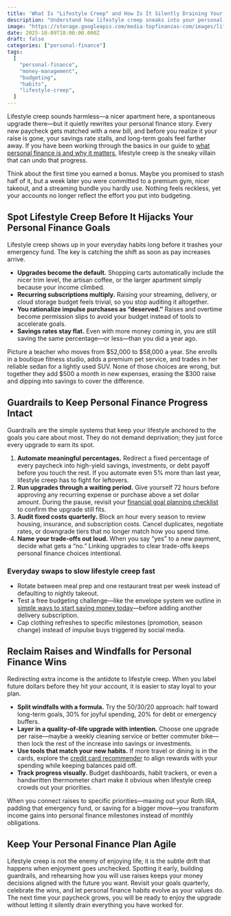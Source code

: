 ```yaml
---
title: 'What Is "Lifestyle Creep" and How Is It Silently Draining Your Personal Finance?'
description: "Understand how lifestyle creep sneaks into your personal finance plan and learn practical guardrails to keep your money focused on what matters."
image: "https://storage.googleapis.com/media-topfinanzas-com/images/lifestyle-creep-personal-finance.webp"
date: 2025-10-09T18:00:00.000Z
draft: false
categories: ["personal-finance"]
tags:
  [
    "personal-finance",
    "money-management",
    "budgeting",
    "habits",
    "lifestyle-creep",
  ]
---
```


Lifestyle creep sounds harmless—a nicer apartment here, a spontaneous upgrade there—but it quietly rewrites your personal finance story. Every new paycheck gets matched with a new bill, and before you realize it your raise is gone, your savings rate stalls, and long-term goals feel farther away. If you have been working through the basics in our guide to [what personal finance is and why it matters](/personal-finance/what-is-personal-finance-and-why-does-it-matter), lifestyle creep is the sneaky villain that can undo that progress.

Think about the first time you earned a bonus. Maybe you promised to stash half of it, but a week later you were committed to a premium gym, nicer takeout, and a streaming bundle you hardly use. Nothing feels reckless, yet your accounts no longer reflect the effort you put into budgeting.

## Spot Lifestyle Creep Before It Hijacks Your Personal Finance Goals

Lifestyle creep shows up in your everyday habits long before it trashes your emergency fund. The key is catching the shift as soon as pay increases arrive.

- **Upgrades become the default.** Shopping carts automatically include the nicer trim level, the artisan coffee, or the larger apartment simply because your income climbed.
- **Recurring subscriptions multiply.** Raising your streaming, delivery, or cloud storage budget feels trivial, so you stop auditing it altogether.
- **You rationalize impulse purchases as “deserved.”** Raises and overtime become permission slips to avoid your budget instead of tools to accelerate goals.
- **Savings rates stay flat.** Even with more money coming in, you are still saving the same percentage—or less—than you did a year ago.

Picture a teacher who moves from $52,000 to $58,000 a year. She enrolls in a boutique fitness studio, adds a premium pet service, and trades in her reliable sedan for a lightly used SUV. None of those choices are wrong, but together they add $500 a month in new expenses, erasing the $300 raise and dipping into savings to cover the difference.

<AdZone id="us_budgetbeepro_4" />

## Guardrails to Keep Personal Finance Progress Intact

Guardrails are the simple systems that keep your lifestyle anchored to the goals you care about most. They do not demand deprivation; they just force every upgrade to earn its spot.

1. **Automate meaningful percentages.** Redirect a fixed percentage of every paycheck into high-yield savings, investments, or debt payoff before you touch the rest. If you automate even 5% more than last year, lifestyle creep has to fight for leftovers.
2. **Run upgrades through a waiting period.** Give yourself 72 hours before approving any recurring expense or purchase above a set dollar amount. During the pause, revisit your [financial goal planning checklist](/personal-finance/setting-financial-goals-a-beginners-guide-to-planning-your-future) to confirm the upgrade still fits.
3. **Audit fixed costs quarterly.** Block an hour every season to review housing, insurance, and subscription costs. Cancel duplicates, negotiate rates, or downgrade tiers that no longer match how you spend time.
4. **Name your trade-offs out loud.** When you say “yes” to a new payment, decide what gets a “no.” Linking upgrades to clear trade-offs keeps personal finance choices intentional.

### Everyday swaps to slow lifestyle creep fast

- Rotate between meal prep and one restaurant treat per week instead of defaulting to nightly takeout.
- Test a free budgeting challenge—like the envelope system we outline in [simple ways to start saving money today](/personal-finance/simple-ways-to-start-saving-money-today-even-on-a-tight-budget)—before adding another delivery subscription.
- Cap clothing refreshes to specific milestones (promotion, season change) instead of impulse buys triggered by social media.

## Reclaim Raises and Windfalls for Personal Finance Wins

Redirecting extra income is the antidote to lifestyle creep. When you label future dollars before they hit your account, it is easier to stay loyal to your plan.

- **Split windfalls with a formula.** Try the 50/30/20 approach: half toward long-term goals, 30% for joyful spending, 20% for debt or emergency buffers.
- **Layer in a quality-of-life upgrade with intention.** Choose one upgrade per raise—maybe a weekly cleaning service or better commuter bike—then lock the rest of the increase into savings or investments.
- **Use tools that match your new habits.** If more travel or dining is in the cards, explore the [credit card recommender](/credit-card-recommender-p1) to align rewards with your spending while keeping balances paid off.
- **Track progress visually.** Budget dashboards, habit trackers, or even a handwritten thermometer chart make it obvious when lifestyle creep crowds out your priorities.

When you connect raises to specific priorities—maxing out your Roth IRA, padding that emergency fund, or saving for a bigger move—you transform income gains into personal finance milestones instead of monthly obligations.

## Keep Your Personal Finance Plan Agile

Lifestyle creep is not the enemy of enjoying life; it is the subtle drift that happens when enjoyment goes unchecked. Spotting it early, building guardrails, and rehearsing how you will use raises keeps your money decisions aligned with the future you want. Revisit your goals quarterly, celebrate the wins, and let personal finance habits evolve as your values do. The next time your paycheck grows, you will be ready to enjoy the upgrade without letting it silently drain everything you have worked for.
